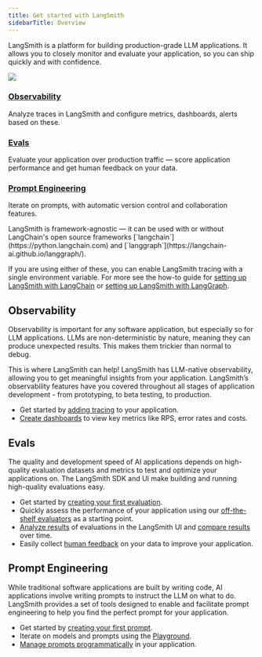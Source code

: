 ```yaml
---
title: Get started with LangSmith
sidebarTitle: Overview
---
```


LangSmith is a platform for building production-grade LLM applications. It allows you to closely monitor and evaluate your application, so you can ship quickly and with confidence.

![](/langsmith/images/ls-diagram-5be7dd68b135f573a7b0e163692e6800.png)

### [Observability](/langsmith/observability-overview)

Analyze traces in LangSmith and configure metrics, dashboards, alerts based on these.

### [Evals](/langsmith/evaluation-overview)

Evaluate your application over production traffic — score application performance and get human feedback on your data.

### [Prompt Engineering](/langsmith/prompt-engineering-overview)

Iterate on prompts, with automatic version control and collaboration features.

<Check>
  LangSmith is framework-agnostic — it can be used with or without LangChain's open source frameworks [`langchain`](https://python.langchain.com) and [`langgraph`](https://langchain-ai.github.io/langgraph/).

  If you are using either of these, you can enable LangSmith tracing with a single environment variable. For more see the how-to guide for [setting up LangSmith with LangChain](/langsmith/trace-with-langchain) or [setting up LangSmith with LangGraph](https://docs.smith.langchain.com/langsmith/tracing/trace-with-langgraph).
</Check>

## Observability

Observability is important for any software application, but especially so for LLM applications. LLMs are non-deterministic by nature, meaning they can produce unexpected results. This makes them trickier than normal to debug.

This is where LangSmith can help! LangSmith has LLM-native observability, allowing you to get meaningful insights from your application. LangSmith’s observability features have you covered throughout all stages of application development - from prototyping, to beta testing, to production.

* Get started by [adding tracing](/langsmith/log-traces-to-project) to your application.
* [Create dashboards](/langsmith/dashboards) to view key metrics like RPS, error rates and costs.

## Evals

The quality and development speed of AI applications depends on high-quality evaluation datasets and metrics to test and optimize your applications on. The LangSmith SDK and UI make building and running high-quality evaluations easy.

* Get started by [creating your first evaluation](/langsmith/run-evaluation-from-prompt-playground).
* Quickly assess the performance of your application using our [off-the-shelf evaluators](https://docs.smith.langchain.com/langsmith/prebuilt-evaluators) as a starting point.
* [Analyze results](/langsmith/work-with-experiments) of evaluations in the LangSmith UI and [compare results](https://docs.smith.langchain.com/langsmith/compare-experiment-results) over time.
* Easily collect [human feedback](/langsmith/annotation-queues) on your data to improve your application.

## Prompt Engineering

While traditional software applications are built by writing code, AI applications involve writing prompts to instruct the LLM on what to do. LangSmith provides a set of tools designed to enable and facilitate prompt engineering to help you find the perfect prompt for your application.

* Get started by [creating your first prompt](/langsmith/create-a-prompt).
* Iterate on models and prompts using the [Playground](/langsmith/prompt-canvas).
* [Manage prompts programmatically](/langsmith/manage-prompts-programmatically) in your application.
